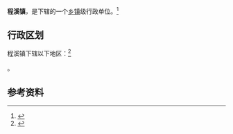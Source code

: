 {{中国乡级行政区|35/06/81/105/000
|景观照片文件名       = DingyeVillage.jpg
|景观照片描述         = 顶叶村村委会
}}

'''程溪镇'''，是{{PRC admin/fullname|35/06/81/105/000|3}}下辖的一个[[乡镇|乡镇]]级行政单位。<ref>{{PRC admin/ref sgc|{{PRC admin/parent|35/06/81/105/000}}}}</ref>

== 行政区划 ==

程溪镇下辖以下地区：<ref>{{PRC admin/ref sgc|35/06/81/105/000}}</ref>

{{PRC admin/children|35/06/81/105/000}}。

== 参考资料 ==

{{reflist}}

{{PRC admin/navcat|35/06/81/105/000}}